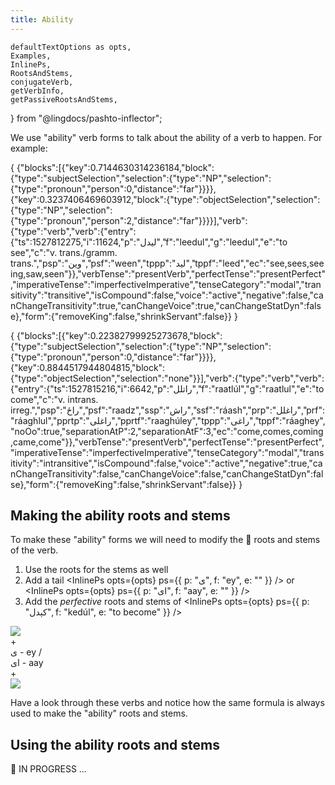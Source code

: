 ```yaml
---
title: Ability
---
```


    defaultTextOptions as opts,
    Examples,
    InlinePs,
    RootsAndStems,
    conjugateVerb,
    getVerbInfo,
    getPassiveRootsAndStems,
} from "@lingdocs/pashto-inflector";

We use "ability" verb forms to talk about the ability of a verb to happen. For example:

<EditableVPEx opts={opts} length="long">{
    {"blocks":[{"key":0.7144630314236184,"block":{"type":"subjectSelection","selection":{"type":"NP","selection":{"type":"pronoun","person":0,"distance":"far"}}}},{"key":0.3237406469603912,"block":{"type":"objectSelection","selection":{"type":"NP","selection":{"type":"pronoun","person":2,"distance":"far"}}}}],"verb":{"type":"verb","verb":{"entry":{"ts":1527812275,"i":11624,"p":"لیدل","f":"leedul","g":"leedul","e":"to see","c":"v. trans./gramm. trans.","psp":"وین","psf":"ween","tppp":"لید","tppf":"leed","ec":"see,sees,seeing,saw,seen"}},"verbTense":"presentVerb","perfectTense":"presentPerfect","imperativeTense":"imperfectiveImperative","tenseCategory":"modal","transitivity":"transitive","isCompound":false,"voice":"active","negative":false,"canChangeTransitivity":true,"canChangeVoice":true,"canChangeStatDyn":false},"form":{"removeKing":false,"shrinkServant":false}}
}</EditableVPEx>

<EditableVPEx opts={opts}>{
    {"blocks":[{"key":0.22382799925273678,"block":{"type":"subjectSelection","selection":{"type":"NP","selection":{"type":"pronoun","person":0,"distance":"far"}}}},{"key":0.8844517944804815,"block":{"type":"objectSelection","selection":"none"}}],"verb":{"type":"verb","verb":{"entry":{"ts":1527815216,"i":6642,"p":"راتلل","f":"raatlúl","g":"raatlul","e":"to come","c":"v. intrans. irreg.","psp":"راځ","psf":"raadz","ssp":"راش","ssf":"ráash","prp":"راغلل","prf":"ráaghlul","pprtp":"راغلی","pprtf":"raaghúley","tppp":"راغی","tppf":"ráaghey","noOo":true,"separationAtP":2,"separationAtF":3,"ec":"come,comes,coming,came,come"}},"verbTense":"presentVerb","perfectTense":"presentPerfect","imperativeTense":"imperfectiveImperative","tenseCategory":"modal","transitivity":"intransitive","isCompound":false,"voice":"active","negative":true,"canChangeTransitivity":false,"canChangeVoice":false,"canChangeStatDyn":false},"form":{"removeKing":false,"shrinkServant":false}}
}</EditableVPEx>

## Making the ability roots and stems

To make these "ability" forms we will need to modify the 🌳 <Link to="/verbs/roots-and-stems/">roots and stems</Link> of the verb.

1. Use the roots for the stems as well
2. Add a tail <InlinePs opts={opts} ps={{ p: "ی", f: "ey", e: "" }} /> or <InlinePs opts={opts} ps={{ p: "ای", f: "aay", e: "" }} />
3. Add the *perfective* <Camera /> roots and stems of <InlinePs opts={opts} ps={{ p: "کېدل", f: "kedúl", e: "to become" }} />

<div className="mb-3">
    <div
        className="d-flex flex-row align-items-center justify-content-center"
        style={{ overflowX: "auto", maxWidth: "700px" }}
    >
        <div>
            <img src={abilityCopy} style={{ maxWidth: "275px" }} />
        </div>
        <div style={{ fontSize: "2.5rem" }} className="mx-3">+</div>
        <div className="text-center" style={{ minWidth: "3rem" }}>
            <div>ی - ey /</div>
            <div>ای - aay</div>
        </div>
        <div style={{ fontSize: "2.5rem" }} className="mx-3">+</div>
        <div>
            <img src={halfKedul} style={{ maxWidth: "115px" }} />
        </div>
    </div>
</div>

Have a look through these verbs and notice how the same formula is always used to make the "ability" roots and stems.

<BasicVerbShowCase opts={opts} tense="presentVerb" ability />

## Using the ability roots and stems

🚧 IN PROGRESS ...
